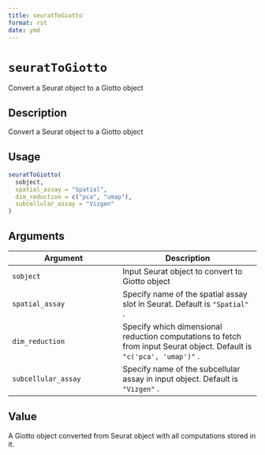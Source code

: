```yaml
--- 
title: seuratToGiotto 
format: rst 
date: ymd 
--- 
```

# `seuratToGiotto`

Convert a Seurat object to a Giotto object


## Description

Convert a Seurat object to a Giotto object


## Usage

```r
seuratToGiotto(
  sobject,
  spatial_assay = "Spatial",
  dim_reduction = c("pca", "umap"),
  subcellular_assay = "Vizgen"
)
```


## Arguments

Argument      |Description
------------- |----------------
`sobject`     |     Input Seurat object to convert to Giotto object
`spatial_assay`     |     Specify name of the spatial assay slot in Seurat. Default is `"Spatial"` .
`dim_reduction`     |     Specify which dimensional reduction computations to fetch from input Seurat object. Default is `"c('pca', 'umap')"` .
`subcellular_assay`     |     Specify name of the subcellular assay in input object. Default is `"Vizgen"` .


## Value

A Giotto object converted from Seurat object with all computations stored in it.


